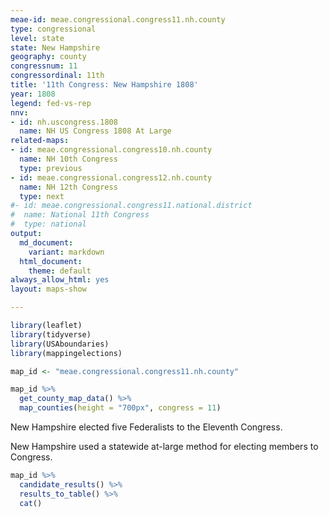 ```yaml
---
meae-id: meae.congressional.congress11.nh.county
type: congressional
level: state
state: New Hampshire
geography: county
congressnum: 11
congressordinal: 11th
title: '11th Congress: New Hampshire 1808'
year: 1808
legend: fed-vs-rep
nnv:
- id: nh.uscongress.1808
  name: NH US Congress 1808 At Large
related-maps:
- id: meae.congressional.congress10.nh.county
  name: NH 10th Congress
  type: previous
- id: meae.congressional.congress12.nh.county
  name: NH 12th Congress
  type: next
#- id: meae.congressional.congress11.national.district
#  name: National 11th Congress
#  type: national
output:
  md_document:
    variant: markdown
  html_document:
    theme: default
always_allow_html: yes
layout: maps-show

---
```


```r
library(leaflet)
library(tidyverse)
library(USAboundaries)
library(mappingelections)

map_id <- "meae.congressional.congress11.nh.county"
```

<div class="map">

```r
map_id %>%
  get_county_map_data() %>%
  map_counties(height = "700px", congress = 11)
```

</div>

New Hampshire elected five Federalists to the Eleventh Congress.

New Hampshire used a statewide at-large method for electing members to Congress.

<div class="results-table">

```r
map_id %>%
  candidate_results() %>%
  results_to_table() %>%
  cat()
```

</div>
